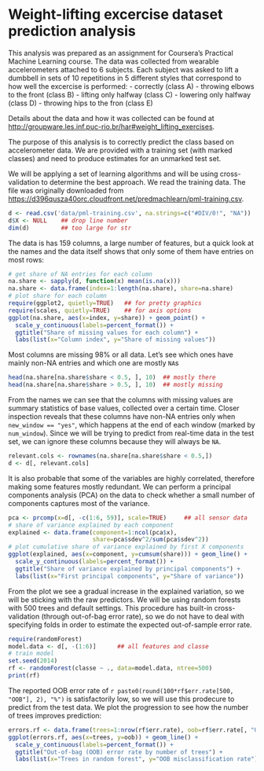 Weight-lifting excercise dataset prediction analysis
========================================================

This analysis was prepared as an assignment for Coursera's Practical Machine
Learning course. The data was collected from wearable accelerometers attached to
6 subjects. Each subject was asked to lift a dumbbell in sets of 10 repetitions
in 5 different styles that correspond to how well the excercise is performed:
- correctly (class A)
- throwing elbows to the front (class B)
- lifting only halfway (class C)
- lowering only halfway (class D)
- throwing hips to the fron (class E)

Details about the data and how it was collected can be found at 
[http://groupware.les.inf.puc-rio.br/har#weight_lifting_exercises](http://groupware.les.inf.puc-rio.br/har#weight_lifting_exercises). 

The purpose of this analysis is to correctly predict the class based on
accelerometer data. We are provided with a training set (with marked classes) 
and need to produce estimates for an unmarked test set. 

We will be applying a set of learning algorithms and will be using 
cross-validation to determine the best approach. We read the training data. 
The file was originally downloaded from 
[https://d396qusza40orc.cloudfront.net/predmachlearn/pml-training.csv](https://d396qusza40orc.cloudfront.net/predmachlearn/pml-training.csv).
```r
d <- read.csv('data/pml-training.csv', na.strings=c("#DIV/0!", "NA"))
d$X <- NULL    ## drop line number
dim(d)         ## too large for str
```

The data is has 159 columns, a large number of features, but a quick look at 
the names and the data itself shows that only some of them have entries on 
most rows:
```r
# get share of NA entries for each column
na.share <- sapply(d, function(x) mean(is.na(x)))
na.share <- data.frame(index=1:length(na.share), share=na.share)
# plot share for each column
require(ggplot2, quietly=TRUE)   ## for pretty graphics
require(scales, quietly=TRUE)    ## for axis options
ggplot(na.share, aes(x=index, y=share)) + geom_point() + 
  scale_y_continuous(labels=percent_format()) +
  ggtitle("Share of missing values for each column") +
  labs(list(x="Column index", y="Share of missing values"))
```

Most columns are missing 98% or all data. Let's see which ones have mainly 
non-NA entries and which one are mostly `NA`s
```r
head(na.share[na.share$share < 0.5, ], 10)  ## mostly there
head(na.share[na.share$share > 0.5, ], 10)  ## mostly missing
```

From the names we can see that the columns with missing values are summary 
statistics of base values, collected over a certain time. Closer inspection 
reveals that these columns have non-NA entries only when `new_window == "yes"`, 
which happens at the end of each window (marked by `num_window`). Since we will 
be trying to predict from real-time data in the test set, we can ignore these 
columns because they will always be `NA`.
```r
relevant.cols <- rownames(na.share[na.share$share < 0.5,])
d <- d[, relevant.cols]
```

It is also probable that some of the variables are highly correlated, therefore
making some features mostly redundant. We can perform a principal components
analysis (PCA) on the data to check whether a small number of components 
captures most of the variance.
```r
pca <- prcomp(x=d[, -c(1:6, 59)], scale=TRUE)     ## all sensor data
# share of variance explained by each component
explained <- data.frame(component=1:ncol(pca$x), 
                        share=pca$sdev^2/sum(pca$sdev^2))
# plot cumulative share of variance explained by first X components
ggplot(explained, aes(x=component, y=cumsum(share))) + geom_line() +
  scale_y_continuous(labels=percent_format()) +
  ggtitle("Share of variance explained by principal components") +
  labs(list(x="First principal components", y="Share of variance"))
```

From the plot we see a gradual increase in the explained variation, so we will
be sticking with the raw predictors. We will be using random forests with 500 
trees and default settings. This procedure has built-in cross-validation 
(through out-of-bag error rate), so we do not have to deal with specifying 
folds in order to estimate the expected out-of-sample error rate.
```r
require(randomForest)
model.data <- d[, -(1:6)]      ## all features and classe
# train model
set.seed(2014)
rf <- randomForest(classe ~ ., data=model.data, ntree=500)
print(rf)
```

The reported OOB error rate of `r paste0(round(100*rf$err.rate[500, "OOB"], 2), "%")` is satisfactorily low, so we will use this prodecure to predict from the 
test data. We plot the progression to see how the number of trees improves 
prediction:
```r
errors.rf <- data.frame(trees=1:nrow(rf$err.rate), oob=rf$err.rate[, "OOB"])
ggplot(errors.rf, aes(x=trees, y=oob)) + geom_line() +
  scale_y_continuous(labels=percent_format()) +
  ggtitle("Out-of-bag (OOB) error rate by number of trees") +
  labs(list(x="Trees in random forest", y="OOB misclassification rate"))
```

